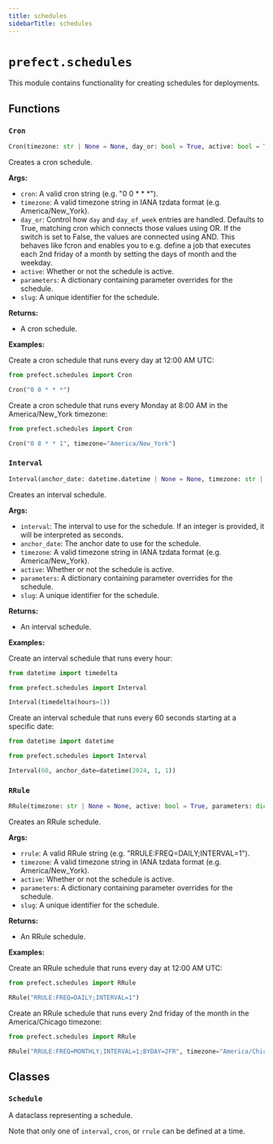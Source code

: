 ```yaml
---
title: schedules
sidebarTitle: schedules
---
```


# `prefect.schedules`



This module contains functionality for creating schedules for deployments.


## Functions

### `Cron` <sup><a href="https://github.com/PrefectHQ/prefect/blob/main/src/prefect/schedules.py#L72" target="_blank"><Icon icon="github" size="14" /></a></sup>

```python
Cron(timezone: str | None = None, day_or: bool = True, active: bool = True, parameters: dict[str, Any] | None = None, slug: str | None = None) -> Schedule
```


Creates a cron schedule.

**Args:**
- `cron`: A valid cron string (e.g. "0 0 * * *").
- `timezone`: A valid timezone string in IANA tzdata format (e.g. America/New_York).
- `day_or`: Control how `day` and `day_of_week` entries are handled.
Defaults to True, matching cron which connects those values using
OR. If the switch is set to False, the values are connected using AND.
This behaves like fcron and enables you to e.g. define a job that
executes each 2nd friday of a month by setting the days of month and
the weekday.
- `active`: Whether or not the schedule is active.
- `parameters`: A dictionary containing parameter overrides for the schedule.
- `slug`: A unique identifier for the schedule.

**Returns:**
- A cron schedule.

**Examples:**

Create a cron schedule that runs every day at 12:00 AM UTC:
```python
from prefect.schedules import Cron

Cron("0 0 * * *")
```

Create a cron schedule that runs every Monday at 8:00 AM in the America/New_York timezone:
```python
from prefect.schedules import Cron

Cron("0 8 * * 1", timezone="America/New_York")
```


### `Interval` <sup><a href="https://github.com/PrefectHQ/prefect/blob/main/src/prefect/schedules.py#L128" target="_blank"><Icon icon="github" size="14" /></a></sup>

```python
Interval(anchor_date: datetime.datetime | None = None, timezone: str | None = None, active: bool = True, parameters: dict[str, Any] | None = None, slug: str | None = None) -> Schedule
```


Creates an interval schedule.

**Args:**
- `interval`: The interval to use for the schedule. If an integer is provided,
it will be interpreted as seconds.
- `anchor_date`: The anchor date to use for the schedule.
- `timezone`: A valid timezone string in IANA tzdata format (e.g. America/New_York).
- `active`: Whether or not the schedule is active.
- `parameters`: A dictionary containing parameter overrides for the schedule.
- `slug`: A unique identifier for the schedule.

**Returns:**
- An interval schedule.

**Examples:**

Create an interval schedule that runs every hour:
```python
from datetime import timedelta

from prefect.schedules import Interval

Interval(timedelta(hours=1))
```

Create an interval schedule that runs every 60 seconds starting at a specific date:
```python
from datetime import datetime

from prefect.schedules import Interval

Interval(60, anchor_date=datetime(2024, 1, 1))
```


### `RRule` <sup><a href="https://github.com/PrefectHQ/prefect/blob/main/src/prefect/schedules.py#L187" target="_blank"><Icon icon="github" size="14" /></a></sup>

```python
RRule(timezone: str | None = None, active: bool = True, parameters: dict[str, Any] | None = None, slug: str | None = None) -> Schedule
```


Creates an RRule schedule.

**Args:**
- `rrule`: A valid RRule string (e.g. "RRULE\:FREQ=DAILY;INTERVAL=1").
- `timezone`: A valid timezone string in IANA tzdata format (e.g. America/New_York).
- `active`: Whether or not the schedule is active.
- `parameters`: A dictionary containing parameter overrides for the schedule.
- `slug`: A unique identifier for the schedule.

**Returns:**
- An RRule schedule.

**Examples:**

Create an RRule schedule that runs every day at 12:00 AM UTC:
```python
from prefect.schedules import RRule

RRule("RRULE:FREQ=DAILY;INTERVAL=1")
```

Create an RRule schedule that runs every 2nd friday of the month in the America/Chicago timezone:
```python
from prefect.schedules import RRule

RRule("RRULE:FREQ=MONTHLY;INTERVAL=1;BYDAY=2FR", timezone="America/Chicago")
```


## Classes

### `Schedule` <sup><a href="https://github.com/PrefectHQ/prefect/blob/main/src/prefect/schedules.py#L19" target="_blank"><Icon icon="github" size="14" /></a></sup>


A dataclass representing a schedule.

Note that only one of `interval`, `cron`, or `rrule` can be defined at a time.

